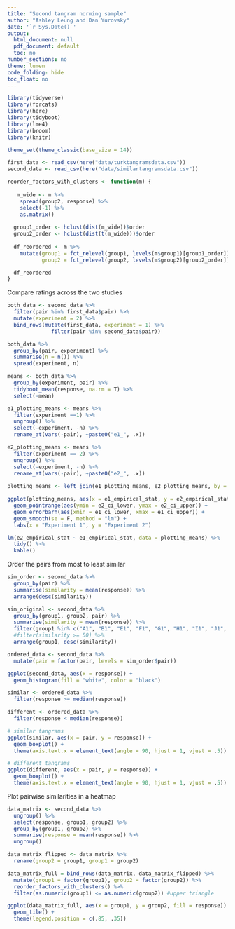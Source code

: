 ```yaml
---
title: "Second tangram norming sample"
author: "Ashley Leung and Dan Yurovsky"
date: '`r Sys.Date()`'
output:
  html_document: null
  pdf_document: default
  toc: no
number_sections: no
theme: lumen
code_folding: hide
toc_float: no
---
```

```r
library(tidyverse)
library(forcats)
library(here)
library(tidyboot)
library(lme4)
library(broom)
library(knitr)

theme_set(theme_classic(base_size = 14))
```

```r
first_data <- read_csv(here("data/turktangramsdata.csv"))
second_data <- read_csv(here("data/similartangramsdata.csv"))
```


```r
reorder_factors_with_clusters <- function(m) {
 
   m_wide <- m %>%
    spread(group2, response) %>%
    select(-1) %>%
    as.matrix() 
  
  group1_order <- hclust(dist(m_wide))$order
  group2_order <- hclust(dist(t(m_wide)))$order
  
  df_reordered <- m %>%
    mutate(group1 = fct_relevel(group1, levels(m$group1)[group1_order]),
           group2 = fct_relevel(group2, levels(m$group2)[group2_order]))

  df_reordered
}
```

Compare ratings across the two studies
```r
both_data <- second_data %>%
  filter(pair %in% first_data$pair) %>%
  mutate(experiment = 2) %>%
  bind_rows(mutate(first_data, experiment = 1) %>% 
              filter(pair %in% second_data$pair))

both_data %>%
  group_by(pair, experiment) %>%
  summarise(n = n()) %>%
  spread(experiment, n)

means <- both_data %>%
  group_by(experiment, pair) %>%
  tidyboot_mean(response, na.rm = T) %>%
  select(-mean)

e1_plotting_means <- means %>%
  filter(experiment ==1) %>%
  ungroup() %>%
  select(-experiment, -n) %>%
  rename_at(vars(-pair), ~paste0("e1_", .x)) 

e2_plotting_means <- means %>%
  filter(experiment == 2) %>%
  ungroup() %>%
  select(-experiment, -n) %>%
  rename_at(vars(-pair), ~paste0("e2_", .x)) 
  
plotting_means <- left_join(e1_plotting_means, e2_plotting_means, by = "pair")

ggplot(plotting_means, aes(x = e1_empirical_stat, y = e2_empirical_stat)) + 
  geom_pointrange(aes(ymin = e2_ci_lower, ymax = e2_ci_upper)) +
  geom_errorbarh(aes(xmin = e1_ci_lower, xmax = e1_ci_upper)) + 
  geom_smooth(se = F, method = "lm") +
  labs(x = "Experiment 1", y = "Experiment 2")
```

```r
lm(e2_empirical_stat ~ e1_empirical_stat, data = plotting_means) %>%
  tidy() %>%
  kable()
```

Order the pairs from most to least similar
```r
sim_order <- second_data %>%
  group_by(pair) %>%
  summarise(similarity = mean(response)) %>%
  arrange(desc(similarity))

sim_original <- second_data %>%
  group_by(group1, group2, pair) %>%
  summarise(similarity = mean(response)) %>%
  filter(group1 %in% c("A1", "B1", "E1", "F1", "G1", "H1", "I1", "J1", "K1", "L1") | group2 %in% c("B1", "E1", "F1", "G1",          "H1", "I1", "J1", "K1", "L1")) %>%
  #filter(similarity >= 50) %>%
  arrange(group1, desc(similarity))

ordered_data <- second_data %>%
  mutate(pair = factor(pair, levels = sim_order$pair))
```

```r
ggplot(second_data, aes(x = response)) +
  geom_histogram(fill = "white", color = "black")
```

```r
similar <- ordered_data %>%
  filter(response >= median(response))

different <- ordered_data %>%
  filter(response < median(response))

# similar tangrams
ggplot(similar, aes(x = pair, y = response)) +
  geom_boxplot() + 
  theme(axis.text.x = element_text(angle = 90, hjust = 1, vjust = .5))

# different tangrams
ggplot(different, aes(x = pair, y = response)) +
  geom_boxplot() + 
  theme(axis.text.x = element_text(angle = 90, hjust = 1, vjust = .5))

```

Plot pairwise similarities in a heatmap

```r
data_matrix <- second_data %>%
  ungroup() %>%
  select(response, group1, group2) %>%
  group_by(group1, group2) %>%
  summarise(response = mean(response)) %>%
  ungroup()

data_matrix_flipped <- data_matrix %>%
  rename(group2 = group1, group1 = group2)

data_matrix_full = bind_rows(data_matrix, data_matrix_flipped) %>%
  mutate(group1 = factor(group1), group2 = factor(group2)) %>%
  reorder_factors_with_clusters() %>%
  filter(as.numeric(group1) <= as.numeric(group2)) #upper triangle

ggplot(data_matrix_full, aes(x = group1, y = group2, fill = response)) + 
  geom_tile() + 
  theme(legend.position = c(.85, .35))
```
